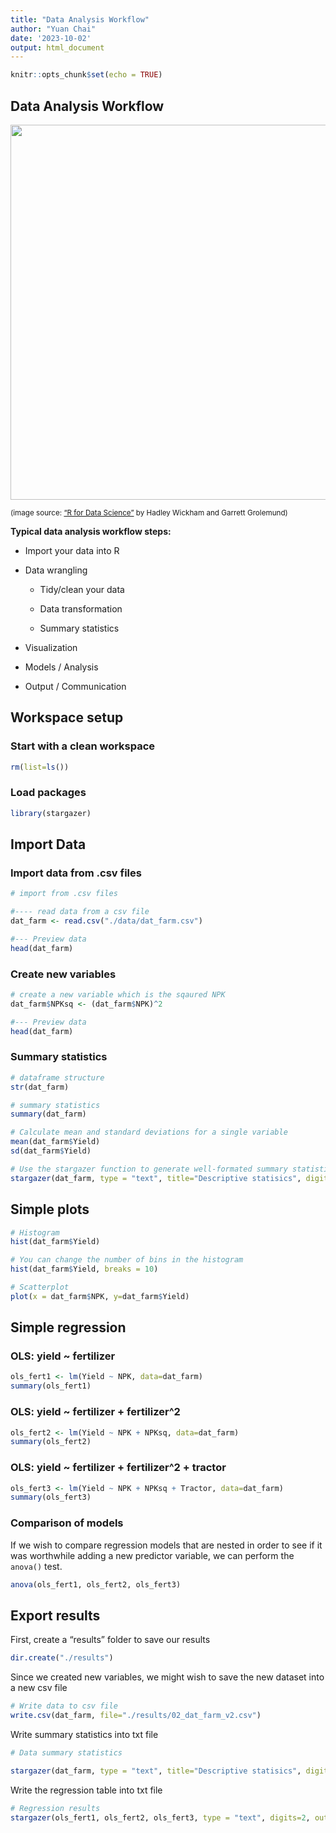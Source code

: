 ```yaml
---
title: "Data Analysis Workflow"
author: "Yuan Chai"
date: '2023-10-02'
output: html_document
---
```


```r
knitr::opts_chunk$set(echo = TRUE)
```

## Data Analysis Workflow

![](images/data-science.png){width="600"}

~(image source: ["R for Data Science"](https://r4ds.had.co.nz/introduction.html) by Hadley Wickham and Garrett Grolemund)~

**Typical data analysis workflow steps:**

-   Import your data into R

-   Data wrangling

    -   Tidy/clean your data

    -   Data transformation

    -   Summary statistics

-   Visualization

-   Models / Analysis

-   Output / Communication

## Workspace setup

### Start with a clean workspace

```r
rm(list=ls())
```

### Load packages

```r
library(stargazer)
```

## Import Data

### Import data from .csv files

```r
# import from .csv files

#---- read data from a csv file
dat_farm <- read.csv("./data/dat_farm.csv")

#--- Preview data
head(dat_farm)

```

### Create new variables

```r
# create a new variable which is the sqaured NPK
dat_farm$NPKsq <- (dat_farm$NPK)^2

#--- Preview data
head(dat_farm)
```

### Summary statistics

```r
# dataframe structure
str(dat_farm)
```

```r
# summary statistics
summary(dat_farm)
```

```r
# Calculate mean and standard deviations for a single variable
mean(dat_farm$Yield)
sd(dat_farm$Yield)
```

```r
# Use the stargazer function to generate well-formated summary statistics
stargazer(dat_farm, type = "text", title="Descriptive statisics", digits=2)
```

## Simple plots

```r
# Histogram
hist(dat_farm$Yield)
```

```r
# You can change the number of bins in the histogram
hist(dat_farm$Yield, breaks = 10)
```

```r
# Scatterplot
plot(x = dat_farm$NPK, y=dat_farm$Yield)
```

## Simple regression

### OLS: yield \~ fertilizer

```r
ols_fert1 <- lm(Yield ~ NPK, data=dat_farm)
summary(ols_fert1)
```

### OLS: yield \~ fertilizer + fertilizer\^2

```r
ols_fert2 <- lm(Yield ~ NPK + NPKsq, data=dat_farm)
summary(ols_fert2)
```

### OLS: yield \~ fertilizer + fertilizer\^2 + tractor

```r
ols_fert3 <- lm(Yield ~ NPK + NPKsq + Tractor, data=dat_farm)
summary(ols_fert3)
```

### Comparison of models

If we wish to compare regression models that are nested in order to see if it was worthwhile adding a new predictor variable, we can perform the `anova()` test.

```r
anova(ols_fert1, ols_fert2, ols_fert3)
```

## Export results

First, create a "results" folder to save our results

```r
dir.create("./results")
```

Since we created new variables, we might wish to save the new dataset into a new csv file

```r
# Write data to csv file
write.csv(dat_farm, file="./results/02_dat_farm_v2.csv")
```

Write summary statistics into txt file

```r
# Data summary statistics

stargazer(dat_farm, type = "text", title="Descriptive statisics", digits=2, out="./results/02_summary_stat.txt")
```

Write the regression table into txt file

```r
# Regression results
stargazer(ols_fert1, ols_fert2, ols_fert3, type = "text", digits=2, out="./results/02_ols.txt")
```
